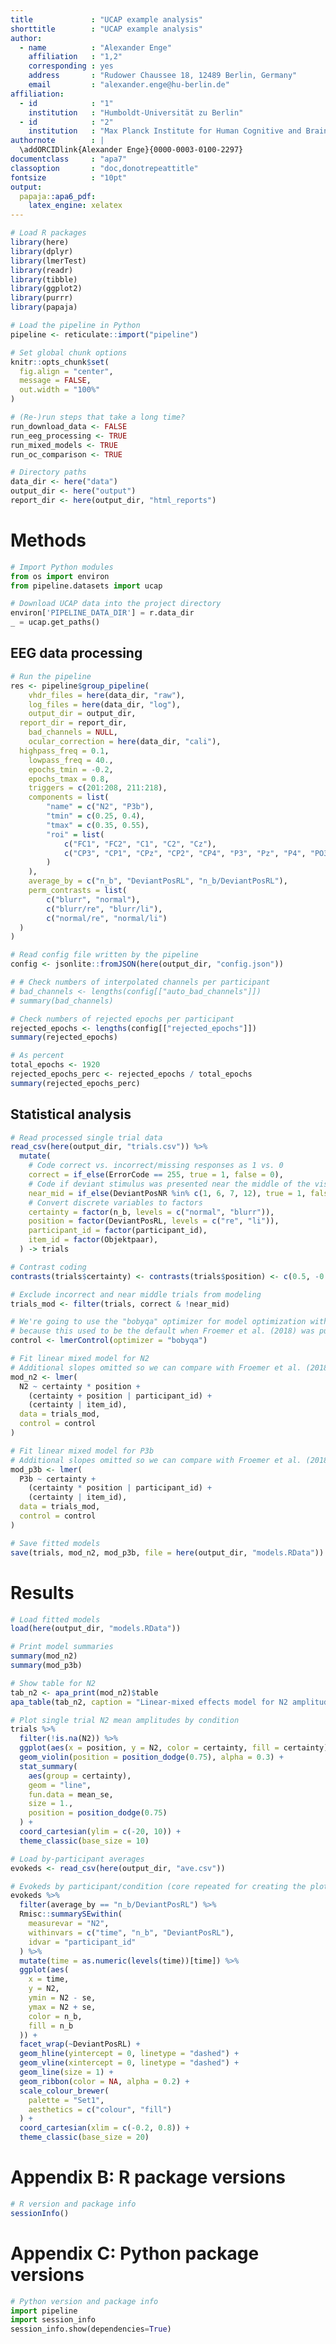 ```yaml
---
title             : "UCAP example analysis"
shorttitle        : "UCAP example analysis"
author: 
  - name          : "Alexander Enge"
    affiliation   : "1,2"
    corresponding : yes
    address       : "Rudower Chaussee 18, 12489 Berlin, Germany"
    email         : "alexander.enge@hu-berlin.de"
affiliation:
  - id            : "1"
    institution   : "Humboldt-Universität zu Berlin"
  - id            : "2"
    institution   : "Max Planck Institute for Human Cognitive and Brain Sciences"
authornote        : |
  \addORCIDlink{Alexander Enge}{0000-0003-0100-2297}
documentclass     : "apa7"
classoption       : "doc,donotrepeattitle"
fontsize          : "10pt"
output:
  papaja::apa6_pdf:
    latex_engine: xelatex
---
```


```r
# Load R packages
library(here)
library(dplyr)
library(lmerTest)
library(readr)
library(tibble)
library(ggplot2)
library(purrr)
library(papaja)

# Load the pipeline in Python
pipeline <- reticulate::import("pipeline")

# Set global chunk options
knitr::opts_chunk$set(
  fig.align = "center",
  message = FALSE,
  out.width = "100%"
)

# (Re-)run steps that take a long time?
run_download_data <- FALSE
run_eeg_processing <- TRUE
run_mixed_models <- TRUE
run_oc_comparison <- TRUE

# Directory paths
data_dir <- here("data")
output_dir <- here("output")
report_dir <- here(output_dir, "html_reports")
```

# Methods

```python
# Import Python modules
from os import environ
from pipeline.datasets import ucap

# Download UCAP data into the project directory
environ['PIPELINE_DATA_DIR'] = r.data_dir
_ = ucap.get_paths()
```

## EEG data processing

```r
# Run the pipeline
res <- pipeline$group_pipeline(
    vhdr_files = here(data_dir, "raw"),
    log_files = here(data_dir, "log"),
    output_dir = output_dir,
  report_dir = report_dir,
    bad_channels = NULL,
    ocular_correction = here(data_dir, "cali"),
  highpass_freq = 0.1,
    lowpass_freq = 40.,
    epochs_tmin = -0.2,
    epochs_tmax = 0.8,
    triggers = c(201:208, 211:218),
    components = list(
        "name" = c("N2", "P3b"),
        "tmin" = c(0.25, 0.4),
        "tmax" = c(0.35, 0.55),
        "roi" = list(
            c("FC1", "FC2", "C1", "C2", "Cz"),
            c("CP3", "CP1", "CPz", "CP2", "CP4", "P3", "Pz", "P4", "PO3", "POz", "PO4")
        )
    ),
    average_by = c("n_b", "DeviantPosRL", "n_b/DeviantPosRL"),
    perm_contrasts = list(
        c("blurr", "normal"),
        c("blurr/re", "blurr/li"),
        c("normal/re", "normal/li")
  )
)
```

```r
# Read config file written by the pipeline
config <- jsonlite::fromJSON(here(output_dir, "config.json"))

# # Check numbers of interpolated channels per participant
# bad_channels <- lengths(config[["auto_bad_channels"]])
# summary(bad_channels)

# Check numbers of rejected epochs per participant
rejected_epochs <- lengths(config[["rejected_epochs"]])
summary(rejected_epochs)

# As percent
total_epochs <- 1920
rejected_epochs_perc <- rejected_epochs / total_epochs
summary(rejected_epochs_perc)
```

## Statistical analysis

```r
# Read processed single trial data
read_csv(here(output_dir, "trials.csv")) %>%
  mutate(
    # Code correct vs. incorrect/missing responses as 1 vs. 0
    correct = if_else(ErrorCode == 255, true = 1, false = 0),
    # Code if deviant stimulus was presented near the middle of the visual field
    near_mid = if_else(DeviantPosNR %in% c(1, 6, 7, 12), true = 1, false = 0),
    # Convert discrete variables to factors
    certainty = factor(n_b, levels = c("normal", "blurr")),
    position = factor(DeviantPosRL, levels = c("re", "li")),
    participant_id = factor(participant_id),
    item_id = factor(Objektpaar),
  ) -> trials

# Contrast coding
contrasts(trials$certainty) <- contrasts(trials$position) <- c(0.5, -0.5)

# Exclude incorrect and near middle trials from modeling
trials_mod <- filter(trials, correct & !near_mid)

# We're going to use the "bobyqa" optimizer for model optimization with lme4
# because this used to be the default when Froemer et al. (2018) was published
control <- lmerControl(optimizer = "bobyqa")

# Fit linear mixed model for N2
# Additional slopes omitted so we can compare with Froemer et al. (2018)
mod_n2 <- lmer(
  N2 ~ certainty * position +
    (certainty + position | participant_id) +
    (certainty | item_id),
  data = trials_mod,
  control = control
)

# Fit linear mixed model for P3b
# Additional slopes omitted so we can compare with Froemer et al. (2018)
mod_p3b <- lmer(
  P3b ~ certainty +
    (certainty * position | participant_id) +
    (certainty | item_id),
  data = trials_mod,
  control = control
)

# Save fitted models
save(trials, mod_n2, mod_p3b, file = here(output_dir, "models.RData"))
```

# Results

```r
# Load fitted models
load(here(output_dir, "models.RData"))

# Print model summaries
summary(mod_n2)
summary(mod_p3b)

# Show table for N2
tab_n2 <- apa_print(mod_n2)$table
apa_table(tab_n2, caption = "Linear-mixed effects model for N2 amplitudes")
```

```r
# Plot single trial N2 mean amplitudes by condition
trials %>%
  filter(!is.na(N2)) %>%
  ggplot(aes(x = position, y = N2, color = certainty, fill = certainty)) +
  geom_violin(position = position_dodge(0.75), alpha = 0.3) +
  stat_summary(
    aes(group = certainty),
    geom = "line",
    fun.data = mean_se,
    size = 1.,
    position = position_dodge(0.75)
  ) +
  coord_cartesian(ylim = c(-20, 10)) +
  theme_classic(base_size = 10)
```

```r
# Load by-participant averages
evokeds <- read_csv(here(output_dir, "ave.csv"))

# Evokeds by participant/condition (core repeated for creating the plot)
evokeds %>%
  filter(average_by == "n_b/DeviantPosRL") %>%
  Rmisc::summarySEwithin(
    measurevar = "N2",
    withinvars = c("time", "n_b", "DeviantPosRL"),
    idvar = "participant_id"
  ) %>%
  mutate(time = as.numeric(levels(time))[time]) %>%
  ggplot(aes(
    x = time,
    y = N2,
    ymin = N2 - se,
    ymax = N2 + se,
    color = n_b,
    fill = n_b
  )) +
  facet_wrap(~DeviantPosRL) +
  geom_hline(yintercept = 0, linetype = "dashed") +
  geom_vline(xintercept = 0, linetype = "dashed") +
  geom_line(size = 1) +
  geom_ribbon(color = NA, alpha = 0.2) +
  scale_colour_brewer(
    palette = "Set1",
    aesthetics = c("colour", "fill")
  ) +
  coord_cartesian(xlim = c(-0.2, 0.8)) +
  theme_classic(base_size = 20)
```
# Appendix B: R package versions

```r
# R version and package info
sessionInfo()
```

# Appendix C: Python package versions

```python
# Python version and package info
import pipeline
import session_info
session_info.show(dependencies=True)
```
